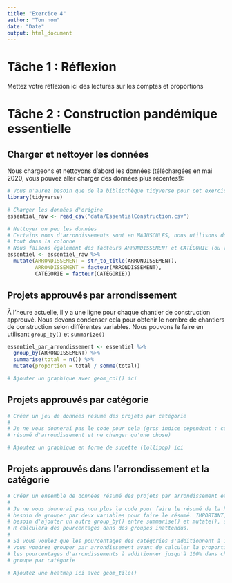 ```yaml
---
title: "Exercice 4"
author: "Ton nom"
date: "Date"
output: html_document
---
```


# Tâche 1 : Réflexion

Mettez votre réflexion ici des lectures sur les comptes et proportions


# Tâche 2 : Construction pandémique essentielle

## Charger et nettoyer les données

Nous chargeons et nettoyons d'abord les données (téléchargées en mai 2020, vous pouvez aller charger des données plus récentes!):

```r
# Vous n'aurez besoin que de la bibliothèque tidyverse pour cet exercice
library(tidyverse)

# Charger les données d'origine
essential_raw <- read_csv("data/EssentialConstruction.csv")

# Nettoyer un peu les données
# Certains noms d'arrondissements sont en MAJUSCULES, nous utilisons donc str_to_title() pour convertir
# tout dans la colonne
# Nous faisons également des facteurs ARRONDISSEMENT et CATÉGORIE (ou variables catégorielles)
essentiel <- essentiel_raw %>%
  mutate(ARRONDISSEMENT = str_to_title(ARRONDISSEMENT),
         ARRONDISSEMENT = facteur(ARRONDISSEMENT),
         CATÉGORIE = facteur(CATÉGORIE))
```

## Projets approuvés par arrondissement

À l'heure actuelle, il y a une ligne pour chaque chantier de construction approuvé. Nous devons condenser cela pour obtenir le nombre de chantiers de construction selon différentes variables. Nous pouvons le faire en utilisant `group_by()` et `summarize()`

```r
essentiel_par_arrondissement <- essentiel %>%
  group_by(ARRONDISSEMENT) %>%
  summarise(total = n()) %>%
  mutate(proportion = total / somme(total))
```

```r
# Ajouter un graphique avec geom_col() ici
```


## Projets approuvés par catégorie

```r
# Créer un jeu de données résumé des projets par catégorie
#
# Je ne vous donnerai pas le code pour cela (gros indice cependant : copiez le code pour le
# résumé d'arrondissement et ne changer qu'une chose)
```

```r
# Ajoutez un graphique en forme de sucette (lollipop) ici
```


## Projets approuvés dans l'arrondissement et la catégorie

```r
# Créer un ensemble de données résumé des projets par arrondissement et par catégorie
#
# Je ne vous donnerai pas non plus le code pour faire le résumé de la heatmap. Vous avez
# besoin de grouper par deux variables pour faire le résumé. IMPORTANT, vous aurez également
# besoin d'ajouter un autre group_by() entre summarise() et mutate(), sinon,
# R calculera des pourcentages dans des groupes inattendus.
#
# Si vous voulez que les pourcentages des catégories s'additionnent à 100% dans chaque arrondissement,
# vous voudrez grouper par arrondissement avant de calculer la proportion ; si tu veux
# les pourcentages d'arrondissements à additionner jusqu'à 100% dans chaque catégorie, vous voudrez
# groupe par catégorie
```

```r
# Ajoutez une heatmap ici avec geom_tile()
```